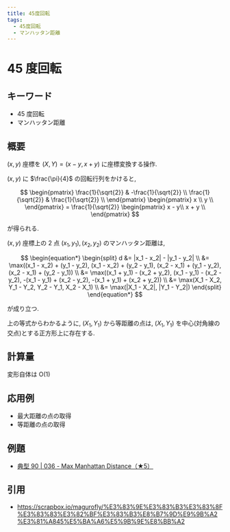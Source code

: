 ```yaml
---
title: 45度回転
tags:
  - 45度回転
  - マンハッタン距離
---
```


# 45 度回転

## キーワード


- 45 度回転
- マンハッタン距離

## 概要

$(x, y)$ 座標を $(X, Y) = (x - y, x + y)$ に座標変換する操作.

$(x, y)$ に $\frac{\pi}{4}$ の回転行列をかけると,

$$
\begin{pmatrix}
\frac{1}{\sqrt{2}} & -\frac{1}{\sqrt{2}} \\
\frac{1}{\sqrt{2}} & \frac{1}{\sqrt{2}} \\
\end{pmatrix}
\begin{pmatrix}
x \\
y \\
\end{pmatrix}
= \frac{1}{\sqrt{2}}
\begin{pmatrix}
x - y\\
x + y \\
\end{pmatrix}
$$

が得られる.

$(x, y)$ 座標上の 2 点 $(x_1, y_1), (x_2, y_2)$ のマンハッタン距離は,

$$
\begin{equation*}
\begin{split}
d &= |x_1 - x_2| - |y_1 - y_2| \\
  &= \max((x_1 - x_2) + (y_1 - y_2), (x_1 - x_2) + (y_2 - y_1), (x_2 - x_1) + (y_1 - y_2), (x_2 - x_1) + (y_2 - y_1)) \\
  &= \max((x_1 + y_1) - (x_2 + y_2), (x_1 - y_1) - (x_2 - y_2), -(x_1 - y_1) + (x_2 - y_2), -(x_1 + y_1) + (x_2 + y_2)) \\
  &= \max(X_1 - X_2, Y_1 - Y_2, Y_2 - Y_1, X_2 - X_1) \\
  &= \max(|X_1 - X_2|, |Y_1 - Y_2|)
\end{split}
\end{equation*}
$$

が成り立つ.

上の等式からわかるように, $(X_1, Y_1)$ から等距離の点は, $(X_1, Y_1)$ を中心(対角線の交点)とする正方形上に存在する.

## 計算量

変形自体は $\mathrm{O}(1)$

## 応用例

- 最大距離の点の取得
- 等距離の点の取得

## 例題

- [典型 90 | 036 - Max Manhattan Distance（★5）](https://atcoder.jp/contests/typical90/tasks/typical90_aj)

## 引用

- https://scrapbox.io/magurofly/%E3%83%9E%E3%83%B3%E3%83%8F%E3%83%83%E3%82%BF%E3%83%B3%E8%B7%9D%E9%9B%A2%E3%81%A845%E5%BA%A6%E5%9B%9E%E8%BB%A2

